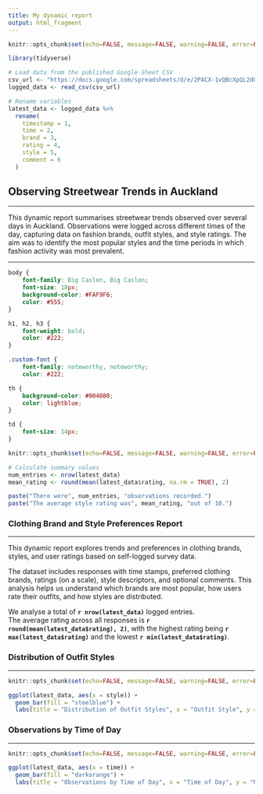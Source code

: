 ```yaml
---
title: My dynamic report
output: html_fragment
---
```


```r
knitr::opts_chunk$set(echo=FALSE, message=FALSE, warning=FALSE, error=FALSE)

library(tidyverse)

# Load data from the published Google Sheet CSV
csv_url <- "https://docs.google.com/spreadsheets/d/e/2PACX-1vQBcXpQL2dO9NrRDs1qhCm0ZRaOiotvDzKJYXxynh0JwBucUliUm2B-hoGpuUG1vS7vPA8Yl9nArLJu/pub?gid=192450215&single=true&output=csv"
logged_data <- read_csv(csv_url)

# Rename variables
latest_data <- logged_data %>%
  rename(
    timestamp = 1,
    time = 2,
    brand = 3,
    rating = 4,
    style = 5,
    comment = 6
  )
```

## Observing <span class="custom-font">Streetwear</span> Trends in Auckland

----------------------------------------------------------------------------------------------

This dynamic report summarises streetwear trends observed over several days in Auckland. Observations were logged across different times of the day, capturing data on fashion brands, outfit styles, and style ratings. The aim was to identify the most popular styles and the time periods in which fashion activity was most prevalent.

----------------------------------------------------------------------------------------------

```css

body {
    font-family: Big Caslon, Big Caslon;
    font-size: 18px;
    background-color: #FAF9F6; 
    color: #555; 
}

h1, h2, h3 {
    font-weight: bold;
    color: #222; 
}

.custom-font {
    font-family: noteworthy, noteworthy;
    color: #222; 

th {
    background-color: #004080;
    color: lightblue;
}

td {
    font-size: 14px;
}

```

```r
knitr::opts_chunk$set(echo=FALSE, message=FALSE, warning=FALSE, error=FALSE)

# Calculate summary values
num_entries <- nrow(latest_data)
mean_rating <- round(mean(latest_data$rating, na.rm = TRUE), 2)

paste("There were", num_entries, "observations recorded.")
paste("The average style rating was", mean_rating, "out of 10.")
```

### Clothing Brand and Style Preferences Report

----------------------------------------------------------------------------------------------

This dynamic report explores trends and preferences in clothing brands, styles, and user ratings based on self-logged survey data.

The dataset includes responses with time stamps, preferred clothing brands, ratings (on a scale), style descriptors, and optional comments. This analysis helps us understand which brands are most popular, how users rate their outfits, and how styles are distributed.

We analyse a total of **`r nrow(latest_data)`** logged entries.  
The average rating across all responses is **`r round(mean(latest_data$rating), 2)`**, with the highest rating being **`r max(latest_data$rating)`** and the lowest **`r min(latest_data$rating)`**.


### Distribution of Outfit Styles

----------------------------------------------------------------------------------------------

```r
knitr::opts_chunk$set(echo=FALSE, message=FALSE, warning=FALSE, error=FALSE)

ggplot(latest_data, aes(x = style)) +
  geom_bar(fill = "steelblue") +
  labs(title = "Distribution of Outfit Styles", x = "Outfit Style", y = "Count")
```


### Observations by Time of Day

----------------------------------------------------------------------------------------------

```r
knitr::opts_chunk$set(echo=FALSE, message=FALSE, warning=FALSE, error=FALSE)

ggplot(latest_data, aes(x = time)) +
  geom_bar(fill = "darkorange") +
  labs(title = "Observations by Time of Day", x = "Time of Day", y = "Number of Observations") 
```

